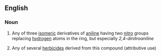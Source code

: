 ==English==

===Noun===
{{en-noun|head=[[dinitro]][[aniline]]}}

# {{label|en|organic compound}} Any of three [[isomeric]] derivatives of [[aniline]] having two [[nitro]] groups replacing [[hydrogen]] atoms in the ring, but especially ''2,4-dinitroaniline''
# Any of several [[herbicide]]s derived from this compound (attributive use)